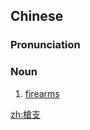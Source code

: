 ==Chinese==
{{zh-forms|s=枪支}}

===Pronunciation===
{{zh-pron
|m=qiāngzhī
|c=coeng1 zi1
|cat=n
}}

===Noun===
{{zh-noun}}

# [[firearms]]

[[zh:槍支]]